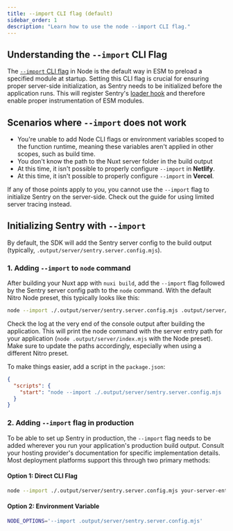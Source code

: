 ```yaml
---
title: --import CLI flag (default)
sidebar_order: 1
description: "Learn how to use the node --import CLI flag."
---
```


## Understanding the `--import` CLI Flag

The [`--import` CLI flag](https://nodejs.org/api/cli.html#--importmodule) in Node is the default way in ESM to preload a specified module at startup.
Setting this CLI flag is crucial for ensuring proper server-side initialization, as Sentry needs to be initialized before the application runs.
This will register Sentry's [loader hook](https://nodejs.org/api/module.html#customization-hooks) and therefore enable proper instrumentation of ESM modules.

## Scenarios where `--import` does not work

- You're unable to add Node CLI flags or environment variables scoped to the function runtime, meaning these variables aren't applied in other scopes, such as build time.
- You don't know the path to the Nuxt server folder in the build output
- At this time, it isn't possible to properly configure `--import` in **Netlify**.
- At this time, it isn't possible to properly configure `--import` in **Vercel**.

If any of those points apply to you, you cannot use the `--import` flag to initialize Sentry on the server-side.
Check out the guide for using <PlatformLink to="/install/limited-server-tracing">limited server tracing</PlatformLink> instead.

## Initializing Sentry with `--import`

By default, the SDK will add the Sentry server config to the build output (typically, `.output/server/sentry.server.config.mjs`).

### 1. Adding `--import` to `node` command

After building your Nuxt app with `nuxi build`, add the `--import` flag followed by the Sentry server config path to the `node` command.
With the default Nitro Node preset, this typically looks like this:

```bash
node --import ./.output/server/sentry.server.config.mjs .output/server/index.mjs
```

Check the log at the very end of the console output after building the application.
This will print the node command with the server entry path for your application (`node .output/server/index.mjs` with the Node preset).
Make sure to update the paths accordingly, especially when using a different Nitro preset.

To make things easier, add a script in the `package.json`:

```json {filename:package.json}
{
  "scripts": {
    "start": "node --import ./.output/server/sentry.server.config.mjs .output/server/index.mjs"
  }
}
```

### 2. Adding `--import` flag in production

To be able to set up Sentry in production, the `--import` flag needs to be added wherever you run your application's production build output.
Consult your hosting provider's documentation for specific implementation details.
Most deployment platforms support this through two primary methods:

#### Option 1: Direct CLI Flag
```bash
node --import ./.output/server/sentry.server.config.mjs your-server-entry.mjs
```

#### Option 2: Environment Variable
```bash
NODE_OPTIONS='--import .output/server/sentry.server.config.mjs'
```
